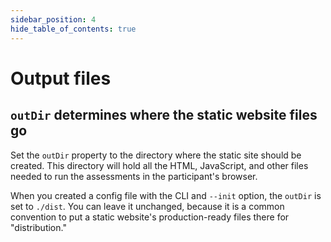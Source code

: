 ```yaml
---
sidebar_position: 4
hide_table_of_contents: true
---
```


# Output files

## `outDir` determines where the static website files go

Set the `outDir` property to the directory where the static site should be created. This directory will hold all the HTML, JavaScript, and other files needed to run the assessments in the participant's browser.

When you created a config file with the CLI and `--init` option, the `outDir` is set to `./dist`. You can leave it unchanged, because it is a common convention to put a static website's production-ready files there for "distribution."


